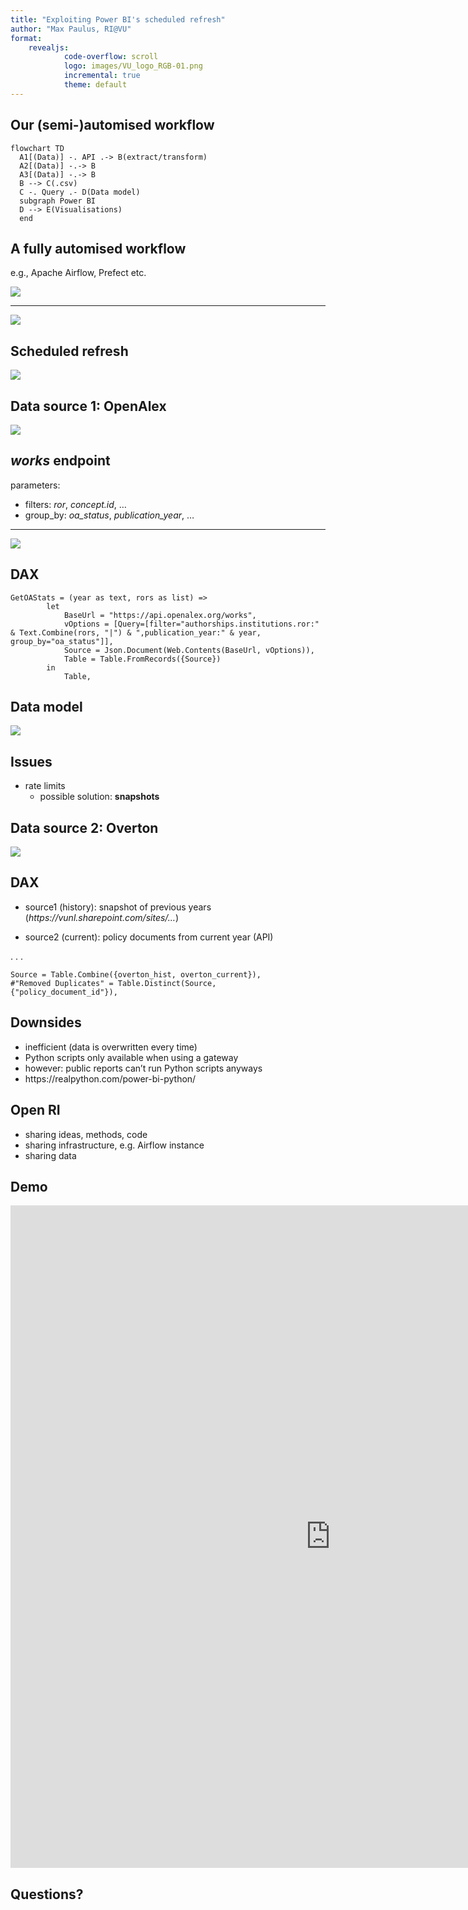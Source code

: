 ```yaml
---
title: "Exploiting Power BI's scheduled refresh"
author: "Max Paulus, RI@VU"
format: 
    revealjs:
            code-overflow: scroll
            logo: images/VU_logo_RGB-01.png
            incremental: true
            theme: default
---
```


## Our (semi-)automised workflow

<!---
- source: REST API
- writing Python scripts to extract/transform data
- output as (related) *.csv* tables
- load into Power BI as data source
- create visuals
-->

```mermaid
flowchart TD
  A1[(Data)] -. API .-> B(extract/transform)
  A2[(Data)] -.-> B
  A3[(Data)] -.-> B
  B --> C(.csv)
  C -. Query .- D(Data model)
  subgraph Power BI
  D --> E(Visualisations)
  end
```

## A fully automised workflow

e.g., Apache Airflow, Prefect etc.

![](images/graph.png)

---

![](images/arch-diag-basic.png)

## Scheduled refresh

![](images/refresh.png)


## Data source 1: OpenAlex

![](images/openalex_entities.png)
<!--- entities: https://i.imgur.com/FXTji65.png -->

## *works* endpoint

parameters:

- filters: *ror*, *concept.id*, ...
- group_by: *oa_status*, *publication_year*, ...

---

![](images/oa_status.png)

## DAX

```.dax
GetOAStats = (year as text, rors as list) =>
        let
            BaseUrl = "https://api.openalex.org/works",
            vOptions = [Query=[filter="authorships.institutions.ror:" & Text.Combine(rors, "|") & ",publication_year:" & year, group_by="oa_status"]],
            Source = Json.Document(Web.Contents(BaseUrl, vOptions)),
            Table = Table.FromRecords({Source})
        in
            Table,
```

## Data model

![](images/data_model.png)

## Issues

* rate limits
    * possible solution: __snapshots__

## Data source 2: Overton

![](images/overton.png)

## DAX

- source1 (history): snapshot of previous years (*https://vunl.sharepoint.com/sites/...*)

- source2 (current): policy documents from current year (API)

. . .

```.dax
Source = Table.Combine({overton_hist, overton_current}),
#"Removed Duplicates" = Table.Distinct(Source, {"policy_document_id"}),
```

## Downsides

- inefficient (data is overwritten every time)
- Python scripts only available when using a gateway
- however: public reports can't run Python scripts anyways
- https://realpython.com/power-bi-python/

## Open RI

- sharing ideas, methods, code
- sharing infrastructure, e.g. Airflow instance
- sharing data

## Demo

<iframe title="oa_daily" width="1024" height="1060" src="https://app.powerbi.com/view?r=eyJrIjoiODBhY2NjNDAtZDI5ZC00NWU2LTg0NDAtZDgzNGQ4NDk3MDM1IiwidCI6IjQ2MmE5YzljLTJkYTYtNGJmYi1iMzE4LTBmODMwNDNmZTQ5YiIsImMiOjh9&pageName=ReportSection4805b74ddd2ca2701890" frameborder="0" allowFullScreen="true"></iframe>

## Questions?
